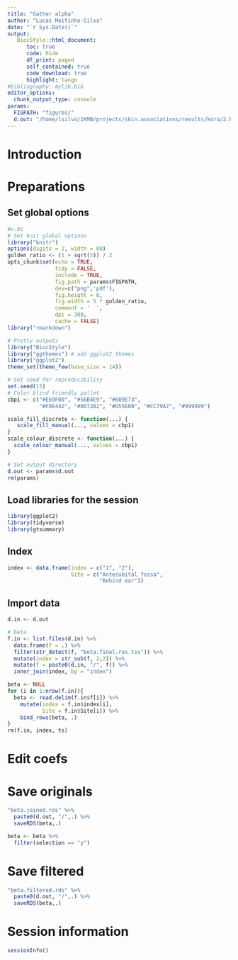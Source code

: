 ```yaml
---
title: "Gather alpha"
author: "Lucas Moitinho-Silva"
date: "`r Sys.Date()`"
output:
   BiocStyle::html_document:
      toc: true
      code: hide
      df_print: paged
      self_contained: true
      code_download: true
      highlight: tango
#bibliography: mylib.bib
editor_options:
  chunk_output_type: console
params:
  FIGPATH: "figures/"
  d.out: "/home/lsilva/IKMB/projects/skin.associations/results/kora/2.host.trait.set/3.test.beta"
---
```



# Introduction


# Preparations

## Set global options

```r
#v.01
# Set knit global options
library("knitr")
options(digits = 2, width = 80)
golden_ratio <- (1 + sqrt(5)) / 2
opts_chunk$set(echo = TRUE,
               tidy = FALSE,
               include = TRUE,
               fig.path = params$FIGPATH,
               dev=c("png",'pdf'),
               fig.height = 6,
               fig.width = 5 * golden_ratio,
               comment = '  ',
               dpi = 300,
               cache = FALSE)
library("rmarkdown")

# Pretty outputs
library("BiocStyle")
library("ggthemes") # add ggplot2 themes
library("ggplot2")
theme_set(theme_few(base_size = 14))

# Set seed for reproducibility
set.seed(13)
# Color blind friendly pallet
cbp1 <- c("#E69F00", "#56B4E9", "#009E73",
          "#F0E442", "#0072B2", "#D55E00", "#CC79A7", "#999999")

scale_fill_discrete <- function(...) {
   scale_fill_manual(..., values = cbp1)
}
scale_colour_discrete <- function(...) {
  scale_colour_manual(..., values = cbp1)
}

# Set output directory
d.out <- params$d.out
rm(params)
```


## Load libraries for the session

```r
library(ggplot2)
library(tidyverse)
library(gtsummary)
```

## Index

```r
index <- data.frame(index = c("1", "2"),
                    Site = c("Antecubital fossa",
                             "Behind ear"))
```

## Import data
```r
d.in <- d.out

# beta
f.in <- list.files(d.in) %>% 
  data.frame(f = .) %>%
  filter(str_detect(f, "beta.final.res.tsv")) %>% 
  mutate(index = str_sub(f, 2,2)) %>% 
  mutate(f = paste0(d.in, "/", f)) %>% 
  inner_join(index, by = "index")

beta <- NULL
for (i in 1:nrow(f.in)){
  beta <- read.delim(f.in$f[i]) %>% 
    mutate(index = f.in$index[i],
           Site = f.in$Site[i]) %>% 
    bind_rows(beta, .)
}
rm(f.in, index, ts)
```



# Edit coefs

# Save originals
```r
"beta.joined.rds" %>% 
  paste0(d.out, "/",.) %>% 
  saveRDS(beta,.)
```



```r
beta <- beta %>%
  filter(selection == "y")
```


# Save filtered
```r
"beta.filtered.rds" %>% 
  paste0(d.out, "/",.) %>% 
  saveRDS(beta,.)
```



# Session information

```r
sessionInfo()
```
